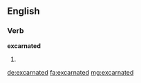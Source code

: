 ==English==

===Verb===
'''excarnated'''

# {{en-past of|excarnate}}

[[de:excarnated]]
[[fa:excarnated]]
[[mg:excarnated]]